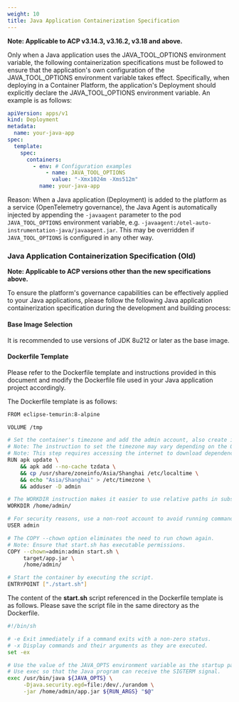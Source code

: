 ```yaml
---
weight: 10
title: Java Application Containerization Specification
---
```


**Note: Applicable to ACP v3.14.3, v3.16.2, v3.18 and above.**

Only when a Java application uses the JAVA_TOOL_OPTIONS environment variable, the following containerization specifications must be followed to ensure that the application's own configuration of the JAVA_TOOL_OPTIONS environment variable takes effect. Specifically, when deploying in a Container Platform, the application's Deployment should explicitly declare the JAVA_TOOL_OPTIONS environment variable. An example is as follows:

```yaml
apiVersion: apps/v1
kind: Deployment
metadata:
  name: your-java-app
spec:
  template:
    spec:
      containers:
        - env: # Configuration examples
            - name: JAVA_TOOL_OPTIONS
              value: "-Xmx1024m -Xms512m"
          name: your-java-app
```

Reason: When a Java application (Deployment) is added to the platform as a service (OpenTelemetry governance), the Java Agent is automatically injected by appending the `-javaagent` parameter to the pod `JAVA_TOOL_OPTIONS` environment variable, e.g. `-javaagent:/otel-auto-instrumentation-java/javaagent.jar`. This may be overridden if `JAVA_TOOL_OPTIONS` is configured in any other way.

### <span id="java-old">Java Application Containerization Specification (Old)</span>

**Note: Applicable to ACP versions other than the new specifications above.**

To ensure the platform's governance capabilities can be effectively applied to your Java applications, please follow the following Java application containerization specification during the development and building process:

#### **Base Image Selection**

It is recommended to use versions of JDK 8u212 or later as the base image.

#### **Dockerfile Template**

Please refer to the Dockerfile template and instructions provided in this document and modify the Dockerfile file used in your Java application project accordingly.

The Dockerfile template is as follows:

```bash
FROM eclipse-temurin:8-alpine

VOLUME /tmp

# Set the container's timezone and add the admin account, also create its home directory.
# Note: The instruction to set the timezone may vary depending on the OS of the base image.
# Note: This step requires accessing the internet to download dependencies. If you are in an isolated internal network, consider using a public base image to complete this step.
RUN apk update \
    && apk add --no-cache tzdata \
    && cp /usr/share/zoneinfo/Asia/Shanghai /etc/localtime \
    && echo "Asia/Shanghai" > /etc/timezone \
    && adduser -D admin

# The WORKDIR instruction makes it easier to use relative paths in subsequent instructions to simplify the script.
WORKDIR /home/admin/

# For security reasons, use a non-root account to avoid running commands like apt-get.
USER admin

# The COPY --chown option eliminates the need to run chown again.
# Note: Ensure that start.sh has executable permissions.
COPY --chown=admin:admin start.sh \
     target/app.jar \
     /home/admin/

# Start the container by executing the script.
ENTRYPOINT ["./start.sh"]
```

The content of the **start.sh** script referenced in the Dockerfile template is as follows. Please save the script file in the same directory as the Dockerfile.

```bash
#!/bin/sh

# -e Exit immediately if a command exits with a non-zero status.
# -x Display commands and their arguments as they are executed.
set -ex

# Use the value of the JAVA_OPTS environment variable as the startup parameter for the JAVA service, automatically replacing it with the value of the JAVA_OPTS environment variable in the current environment at runtime.
# Use exec so that the Java program can receive the SIGTERM signal.
exec /usr/bin/java ${JAVA_OPTS} \
     -Djava.security.egd=file:/dev/./urandom \
     -jar /home/admin/app.jar ${RUN_ARGS} "$@"
```
